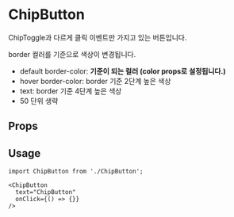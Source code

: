 
<Meta of={ChipButtonStories} />

# ChipButton

ChipToggle과 다르게 클릭 이벤트만 가지고 있는 버튼입니다.

border 컬러를 기준으로 색상이 변경됩니다.

- default border-color: **기준이 되는 컬러 (color props로 설정됩니다.)**
- hover border-color: border 기준 2단계 높은 색상
- text: border 기준 4단계 높은 색상
- 50 단위 생략

## Props

<ArgsTable of={ChipButton} />

## Usage

<Canvas of={ChipButtonStories.Playground} />

```
import ChipButton from './ChipButton';

<ChipButton
  text="ChipButton"
  onClick={() => {}}
/>
```
